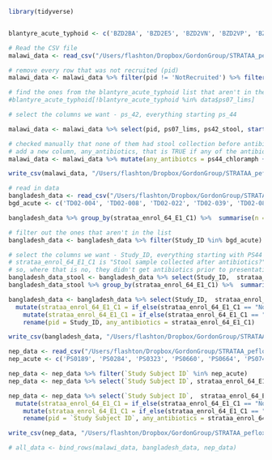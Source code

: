 ```r

library(tidyverse)
```

```r


```

```r

blantyre_acute_typhoid <- c('BZD2BA', 'BZD2E5', 'BZD2VN', 'BZD2VP', 'BZD38G', 'BZD3M6', 'BZD3Q2', 'BZD3TV', 'BZD3ZA', 'BZD3ZG', 'BZD41C', 'BZD42B', 'BZD42U', 'BZD435', 'BZD43M', 'BZD44B', 'BZD44T', 'BZD45S', 'BZD45T', 'BZD47S', 'BZD47T', 'BZD4EZ', 'BZD4J5')

# Read the CSV file
malawi_data <- read_csv("/Users/flashton/Dropbox/GordonGroup/STRATAA_pefloxacin_resistant_typhi/data_munging/2021.11.12/STRATAA.ps_enrolment.csv")

# remove every row that was not recruited (pid)
malawi_data <- malawi_data %>% filter(pid != 'NotRecruited') %>% filter(ps07_lims %in% blantyre_acute_typhoid)

# find the ones from the blantyre_acute_typhoid list that aren't in the enrolment information.
#blantyre_acute_typhoid[!blantyre_acute_typhoid %in% data$ps07_lims]

# select the columns we want - ps_42, everything starting ps_44

malawi_data <- malawi_data %>% select(pid, ps07_lims, ps42_stool, starts_with("ps44"))

# checked manually that none of them had stool collection before antibiotics
# add a new column, any_antibiotics, that is TRUE if any of the antibiotics columns are TRUE
malawi_data <- malawi_data %>% mutate(any_antibiotcs = ps44_chloramph + ps44_amox + ps44_coamox + ps44_cotrimox + ps44_cipro + ps44_oxflox + ps44_gatiflox + ps44_azithrom + ps44_cefix + ps44_ceftriax + ps44_unkwabx + ps44_oabx) %>% select(ps07_lims, any_antibiotcs) %>% rename(ps07_lims = lims_id)

write_csv(malawi_data, "/Users/flashton/Dropbox/GordonGroup/STRATAA_pefloxacin_resistant_typhi/data_munging/2021.11.12/Malawi_antibiotic_use.csv")

```




```r

# read in data
bangladesh_data <- read_csv("/Users/flashton/Dropbox/GordonGroup/STRATAA_pefloxacin_resistant_typhi/data_munging/2021.11.12/Bang_ps.csv")
bgd_acute <- c('TD02-004', 'TD02-008', 'TD02-022', 'TD02-039', 'TD02-081', 'TD02-141', 'TD09-012', 'TD09-022', 'TD09-031', 'TD09-042', 'TD09-050', 'TD09-052', 'TD09-071', 'TD09-087', 'TD09-107', 'TD09-109', 'TD09-121', 'TD09-127', 'TD09-130', 'TD09-131', 'TD09-139', 'TD09-145', 'TD09-155', 'TD09-156', 'TD09-193', 'TD09-203', 'TD09-218', 'TD09-236', 'TD09-272', 'TD09-273', 'TD09-301', 'TD09-638', 'TD09-640', 'TD09-644', 'TD09-648', 'TD09-690', 'TD09-702', 'TD09-761', 'TD09-762', 'TD09-824')

bangladesh_data %>% group_by(strataa_enrol_64_E1_C1) %>%  summarise(n = n())

# filter out the ones that aren't in the list
bangladesh_data <- bangladesh_data %>% filter(Study_ID %in% bgd_acute)

# select the columns we want - Study_ID, everything starting with PS44
# strataa_enrol_64_E1_C1 is "Stool sample collected after antibiotics?"
# so, where that is no, they didn't get antibiotics prior to presentation.
bangladesh_data_stool <- bangladesh_data %>% select(Study_ID,  strataa_enrol_64_E1_C1)
bangladesh_data_stool %>% group_by(strataa_enrol_64_E1_C1) %>%  summarise(n = n())

bangladesh_data <- bangladesh_data %>% select(Study_ID,  strataa_enrol_64_E1_C1) %>%
  mutate(strataa_enrol_64_E1_C1 = if_else(strataa_enrol_64_E1_C1 == "No", "0", strataa_enrol_64_E1_C1)) %>%
    mutate(strataa_enrol_64_E1_C1 = if_else(strataa_enrol_64_E1_C1 == "Yes", "1", strataa_enrol_64_E1_C1)) %>% 
    rename(pid = Study_ID, any_antibiotics = strataa_enrol_64_E1_C1)

write_csv(bangladesh_data, "/Users/flashton/Dropbox/GordonGroup/STRATAA_pefloxacin_resistant_typhi/data_munging/2021.11.12/Bang_antibiotic_use.csv")

```


```r
nep_data <- read_csv("/Users/flashton/Dropbox/GordonGroup/STRATAA_pefloxacin_resistant_typhi/data_munging/2021.11.12/Nep_ps.csv")
nep_acute <- c('PS0189', 'PS0284', 'PS0323', 'PS0660', 'PS0664', 'PS0740', 'PS0759', 'PS0941', 'PS0946', 'PS0985', 'PS0991', 'PS1026', 'PS1186', 'PS1248', 'PS1324', 'PS1330', 'PS1353', 'PS1380', 'PS1386', 'PS1393', 'PS1396', 'PS1401', 'PS1410', 'PS1498', 'PS1545', 'PS1580', 'PS1631', 'PS1632', 'PS1874')

nep_data <- nep_data %>% filter(`Study Subject ID` %in% nep_acute)
nep_data <- nep_data %>% select(`Study Subject ID`, strataa_enrol_64_E1_C1)

nep_data <- nep_data %>% select(`Study Subject ID`,  strataa_enrol_64_E1_C1) %>%
  mutate(strataa_enrol_64_E1_C1 = if_else(strataa_enrol_64_E1_C1 == "No", "0", strataa_enrol_64_E1_C1)) %>%
    mutate(strataa_enrol_64_E1_C1 = if_else(strataa_enrol_64_E1_C1 == "Yes", "1", strataa_enrol_64_E1_C1)) %>% 
    rename(pid = `Study Subject ID`, any_antibiotics = strataa_enrol_64_E1_C1)

write_csv(nep_data, "/Users/flashton/Dropbox/GordonGroup/STRATAA_pefloxacin_resistant_typhi/data_munging/2021.11.12/Nep_antibiotic_use.csv")

```

```r

# all_data <- bind_rows(malawi_data, bangladesh_data, nep_data)

```